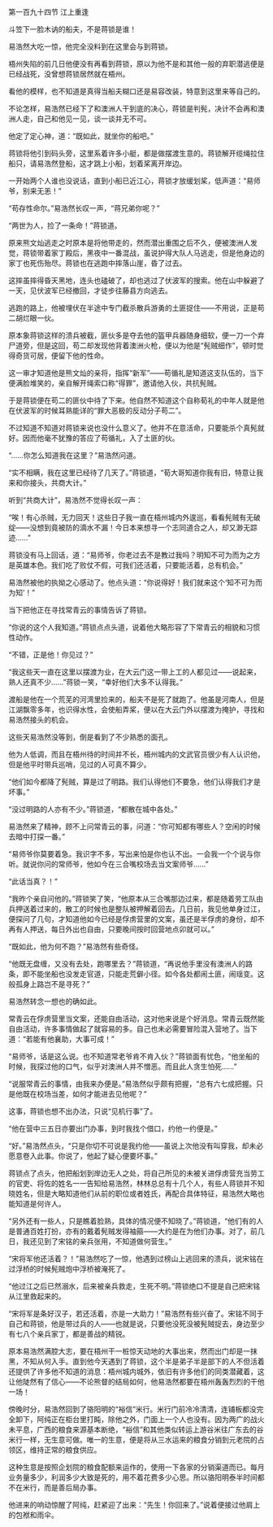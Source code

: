 

第一百九十四节 江上重逢

斗笠下一脸木讷的船夫，不是蒋锁是谁！

易浩然大吃一惊，他完全没料到在这里会与到蒋锁。

梧州失陷的前几日他便没有再看到蒋锁，原以为他不是和其他一般的弃职潜逃便是已经战死，没曾想蒋锁居然就在梧州。

看他的模样，也不知道是真得当船夫糊口还是易容改装，特意到这里来等自己的。

不论怎样，易浩然已经下了和澳洲人干到底的决心，蒋锁是判髡，决计不会再和澳洲人走，自己和他见一见，谈一谈并无不可。

他定了定心神，道：“既如此，就坐你的船吧。”

蒋锁将他引到码头旁，这里系着许多小艇，都是做摆渡生意的。蒋锁解开缆绳拉住船只，请易浩然登船，这才跳上小船，划着桨离开岸边。

一开始两个人谁也没说话，直到小船已近江心，蒋锁才放缓划桨，低声道：“易师爷，别来无恙！”

“苟存性命尔。”易浩然长叹一声，“蒋兄弟你呢？”

“两世为人，捡了一条命！”蒋锁道。

原来熊文灿逃走之时原本是将他带走的，然而潜出重围之后不久，便被澳洲人发觉，蒋锁带着家丁殿后，黑夜中一番混战，虽说护得大队人马逃走，但是他身边的家丁也死伤殆尽。蒋锁也在逃跑中摔落山崖，昏了过去。

这摔虽摔得昏天黑地，连头也磕破了，却也逃过了伏波军的搜索。他在山中躲避了一天，见伏波军已经撤回，才徒步往藤县方向逃去。

逃跑的路上，他被埋伏在半途中专门截杀散兵游勇的土匪捉住――不用说，正是苟二胡烂眼一伙。

原本象蒋锁这样的溃兵被截，匪伙多是夺去他的盔甲兵器随身细软，便一刀一个弃尸道旁，但是这回，苟二却发现他背着澳洲火枪，便以为他是“髡贼细作”，顿时觉得奇货可居，便留下他的性命。

这一审才知道他是熊文灿的亲将，指挥“新军”――苟循礼是知道这支队伍的，当下便满脸堆笑的，亲自解开绳索口称“得罪”，邀请他入伙，共抗髡贼。

于是蒋锁便在苟二的匪伙中待了下来。他自然不知道这个自称荀礼的中年人就是他在伏波军的时候耳熟能详的“罪大恶极的反动分子苟二”。

不过知道不知道对蒋锁来说也没什么意义了。他并不在意活命，只要能杀个真髡就好。因而他毫不犹豫的答应了苟循礼，入了土匪的伙。

“……你怎么知道我在这里？”易浩然问道。

“实不相瞒，我在这里已经待了几天了。”蒋锁道，“荀大哥知道你我有旧，特意让我来和你接头，共商大计。”

听到“共商大计”，易浩然不觉得长叹一声：

“唉！有心杀贼，无力回天！这些日子我一直在梧州城内外逡巡，看看髡贼有无破绽――没想到竟被防的滴水不漏！今日本来想寻一个志同道合之人，却又渺无踪迹……”

蒋锁没有马上回话，道：“易师爷，你老过去不是教过我吗？明知不可为而为之方是英雄本色。我们吃了败仗不假，可我们还活着，只要能活着，总有机会。”

易浩然被他的执拗之心感动了。他点头道：“你说得好！我们就来这个‘知不可为而为知’！”

当下把他正在寻找常青云的事情告诉了蒋锁。

“你说的这个人我知道。”蒋锁点点头道，说着他大略形容了下常青云的相貌和习惯性动作。

“不错，正是他！你见过？”

“我这些天一直在这里以摆渡为业，在大云门这一带上工的人都见过――说起来，熟人还真不少……”蒋锁一笑，“幸好他们大多不认得我。”

渡船是他在一个荒芜的河湾里捡来的，船夫不是死了就跑了。他虽是河南人，但是江湖飘零多年，也识得水性，会使船弄桨，便以在大云门外以摆渡为掩护，寻找和易浩然接头的机会。

这些天易浩然没等到，倒是看到了不少熟悉的面孔。

他为人低调，而且在梧州待的时间并不长，梧州城内的文武官员很少有人认识他，但是他平时带兵巡哨，见过的人可真不算少。

“他们如今都降了髡贼，算是过了明路。我们认得他们不要急，他们认得我们才是坏事。”

“没过明路的人亦有不少。”蒋锁道，“都散在城中各处。”

易浩然来了精神，顾不上问常青云的事，问道：“你可知都有哪些人？空闲的时候去暗中打探一番。”

“易师爷你莫要着急。我识字不多，写出来怕是你也认不出。一会我一个个说与你听。就说你问的常师爷，他如今在三合嘴校场去当文案师爷……”

“此话当真？！”

“我昨个亲自问他的。”蒋锁笑了笑，“他原本从三合嘴那边过来，都是随着劳工队由兵押送着过来的，散工的时候也是整队被押解着回去。几日前，我见他单身过江，便探问了几句，才知道他如今已经是俘虏营里的文案，虽还是半俘虏的身份，却不再有人押送，每日外出也自由，只要晚间按时回营地点卯就可以。”

“既如此，他为何不跑？”易浩然有些奇怪。

“他既无盘缠，又没有去处，跑哪里去？”蒋锁道，“再说他手里没有澳洲人的路条，即不能坐船也没发走官道，只能走荒僻小径。如今各处都闹土匪，闹瑶变。这般孤身上路岂不是寻死？”

易浩然转念一想也的确如此。

常青云在俘虏营里当文案，还能自由活动，这对他来说是个好消息。常青云既然能自由活动，许多事情做起了就容易的多。自己也未必需要冒险混入营地了。当下道：“若能有他襄助，大事可成！”

“易师爷，话是这么说。也不知道常老爷肯不肯入伙？”蒋锁面有忧色，“他坐船的时候，我探过他的口气，似乎对澳洲人并不憎恶。而且此人贪生怕死……”

“说服常青云的事情，由我来办便是。”易浩然似乎颇有把握，“总有六七成把握。只是他既在校场当差，如何才能进去见他呢？”

这事，蒋锁也想不出办法，只说“见机行事”了。

“他在营中三五日亦要出门办事，到时我找个借口，约他一约便是。”

“好。”易浩然点头，“只是你切不可说是我约他――虽说上次他没有叫穿我，却未必愿意卷入此事。你说了，他起了疑心便要坏事。”

蒋锁点了点头，他把船划到岸边无人之处，将自己所见的未被关进俘虏营充当劳工的官吏、将佐的姓名一一告知给易浩然，林林总总有十几个人，有些人蒋锁并不知晓姓名，但是大略知道他们从前的职位或者姓氏，再配合具体特征，易浩然大略也能知道是何许人。

“另外还有一些人，只是瞧着脸熟，具体的情况便不知晓了。”蒋锁道，“他们有的人是普通百姓打扮，亦有的戴着髡贼发得袖箍――大约是在为他们办事。对了，前几日，我还见到了宋铭的亲兵张用，不知道做何营生。”

“宋将军他还活着？！”易浩然吃了一惊，他遇到过榜山上逃回来的溃兵，说宋铭在过浮桥的时候髡贼炮中浮桥被淹死了。

“他过江之后已然溺水，后来被亲兵救走，生死不明。”蒋锁绝口不提是自己把宋铭从江里救起来的。

“宋将军是条好汉子，若还活着，亦是一大助力！”易浩然有些兴奋了。宋铭不同于自己和蒋锁，他是带过兵的人――也就是说，只要他没死没被髡贼捉去，身边至少有七八个亲兵家丁，都是善战的精锐。

原本易浩然满腔大志，要在梧州干一桩惊天动地的大事出来，然而出门却是一抹黑，不知从何入手。直到他今天遇到了蒋锁，这个半是弟子半是部下的人不但活着还提供了许多他不知道的消息：梧州城内城外，依旧有许多他们的同类潜藏着，这让他陡然有了信心――不论熊督的结局如何，他易浩然都要在梧州轰轰烈烈的干他一场！

傍晚时分，易浩然回到了骆阳明的“裕信”米行。米行门前冷冷清清，连铺板都没完全卸下，阿纯正在柜台里打盹，除他之外，门面上一个人也没有。因为两广的战火未平息，广西的粮食来源基本断绝，“裕信”和其他类似转运上游谷米往广东去的谷米行一样，无生意可做。唯一的生意，便是将从三水运来的粮食分销到元老院的占领区，维持正常的粮食供应。

这种生意是按照企划院的粮食配额来运作的，使用一下各家的分销渠道而已。每月业务量多少，利润多少大致是死的，用不着花费多少心思。所以骆阳明泰半时间都不在米行，而是善后局办事。

他进来的响动惊醒了阿纯，赶紧迎了出来：“先生！你回来了。”说着便接过他肩上的包袱和雨伞。

